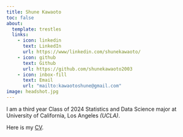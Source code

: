 ```yaml
---
title: Shune Kawaoto
toc: false
about:
  template: trestles
  links:
    - icon: linkedin
      text: LinkedIn
      url: https://www/linkedin.com/shunekawaoto/
    - icon: github
      text: Github
      url: https://github.com/shunekawaoto2003
    - icon: inbox-fill
      text: Email
      url: "mailto:kawaotoshune@gmail.com"
image: headshot.jpg
---
```


I am a third year Class of 2024 Statistics and Data Science major at University of California, Los Angeles *(UCLA)*.

Here is my [CV](/docs/CV.pdf "CV").

<!-- Include relevant work experience, coursework -->